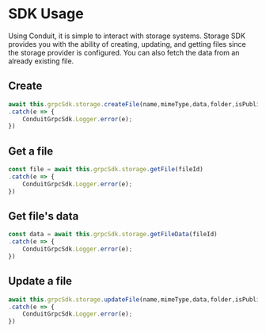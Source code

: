 # SDK Usage
Using Conduit, it is simple to interact with storage systems. Storage SDK provides you with the ability
of creating, updating, and getting files since the storage provider is configured. You can also fetch the
data from an already existing file.

## Create

```jsx title="Create a file"
await this.grpcSdk.storage.createFile(name,mimeType,data,folder,isPublic)
.catch(e => {
    ConduitGrpcSdk.Logger.error(e);
})
```
## Get a file

```jsx title="Get a file"
const file = await this.grpcSdk.storage.getFile(fileId)
.catch(e => {
    ConduitGrpcSdk.Logger.error(e);
})
```

## Get file's data

```jsx title="Get a file's data"
const data = await this.grpcSdk.storage.getFileData(fileId)
.catch(e => {
    ConduitGrpcSdk.Logger.error(e);
})
```

## Update a file

```jsx title="Get a file's data"
await this.grpcSdk.storage.updateFile(name,mimeType,data,folder,isPublic)
.catch(e => {
    ConduitGrpcSdk.Logger.error(e);
})
```